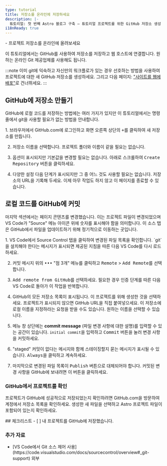 ```yaml
---
type: tutorial
title: 저장소를 온라인에 저장하세요
description: |-
  튜토리얼: 첫 번째 Astro 블로그 구축 — 튜토리얼 프로젝트를 위한 GitHub 저장소 생성
i18nReady: true
---
```



<PreCheck>
  - 프로젝트 저장소를 온라인에 올려보세요
</PreCheck>

이 튜토리얼에서는 GitHub를 사용하여 저장소를 저장하고 웹 호스트에 연결합니다. 원하는 온라인 Git 제공업체를 사용해도 됩니다.

:::note
이미 git에 익숙하고 자신만의 워크플로가 있는 경우 선호하는 방법을 사용하여 프로젝트에 대한 새 GitHub 저장소를 생성하세요. 그리고 다음 페이지: ["사이트를 웹에 배포"](/ko/tutorial/1-setup/5/)로 건너뛰세요.
:::

## GitHub에 저장소 만들기

GitHub에 로컬 코드를 저장하는 방법에는 여러 가지가 있지만 이 튜토리얼에서는 명령줄에서 git을 사용할 필요가 없는 방법을 안내합니다.

<Steps>
1. 브라우저에서 GitHub.com에 로그인하고 화면 오른쪽 상단의 <kbd>+</kbd>를 클릭하여 새 저장소를 만듭니다.

2. 저장소 이름을 선택합니다. 프로젝트 폴더와 이름이 같을 필요는 없습니다.

3. 옵션이 표시되지만 기본값을 변경할 필요는 없습니다. 아래로 스크롤하여 <kbd>Create Repository</kbd> 버튼을 클릭하세요.

4. 다양한 설정 다음 단계가 표시되지만 그 중 어느 것도 사용할 필요는 없습니다. 저장소의 URL을 기록해 두세요. 이제 아무 작업도 하지 않고 이 페이지를 종료할 수 있습니다.
</Steps>

## 로컬 코드를 GitHub에 커밋

마지막 섹션에서는 페이지 콘텐츠를 변경했습니다. 이는 프로젝트 파일이 변경되었으며 VS Code가 "Source" 메뉴 아이콘 위에 숫자를 표시해야 함을 의미합니다. 이 소스 탭은 GitHub에서 파일을 업데이트하기 위해 정기적으로 이동하는 곳입니다.

<Steps>
1. VS Code에서 Source Control 탭을 클릭하여 변경된 파일 목록을 확인합니다. `git`을 설치해야 한다는 메시지가 표시되면 제공된 지침을 따른 다음 VS Code를 다시 로드하세요.

2. 커밋 메시지 위의 <kbd>•••</kbd> "점 3개" 메뉴를 클릭하고 <kbd>Remote</kbd> > <kbd>Add Remote</kbd>를 선택합니다.

3. <kbd>Add remote from GitHub</kbd>를 선택하세요. 필요한 경우 인증 단계를 따른 다음 VS Code로 돌아가 이 작업을 반복합니다.

4. GitHub의 모든 저장소 목록이 표시됩니다. 이 프로젝트를 위해 생성한 것을 선택하세요. 프로젝트가 표시되지 않으면 GitHub URL을 직접 붙여넣으세요. 이 저장소에 로컬 이름을 지정하라는 요청을 받을 수도 있습니다. 원하는 이름을 선택할 수 있습니다.

5. 메뉴 창 상단에는 **commit message** (파일 변경 사항에 대한 설명)를 입력할 수 있는 공간이 있습니다. `initial commit`을 입력하고 <kbd>Commit</kbd> 버튼을 눌러 변경 사항을 커밋하세요.

6. "staged" 커밋이 없다는 메시지와 함께 스테이징할지 묻는 메시지가 표시될 수 있습니다. <kbd>Always</kbd>을 클릭하고 계속하세요.

7. 마지막으로 변경된 파일 목록이 <kbd>Publish</kbd> 버튼으로 대체되어야 합니다. 커밋된 변경 사항을 GitHub에 보내려면 이 버튼을 클릭하세요.
</Steps>

### GitHub에서 프로젝트를 확인

프로젝트가 GitHub에 성공적으로 저장되었는지 확인하려면 GitHub.com을 방문하여 계정에서 저장소 목록을 확인하세요. 생성한 새 파일을 선택하고 Astro 프로젝트 파일이 포함되어 있는지 확인하세요.

<Box icon="check-list">
## 체크리스트

<Checklist>
- [ ] 내 프로젝트를 GitHub에 저장했습니다.
</Checklist>
</Box>

### 추가 자료

- <p>[VS Code에서 Git 소스 제어 사용](https://code.visualstudio.com/docs/sourcecontrol/overview#_git-support) <Badge>외부</Badge></p>
